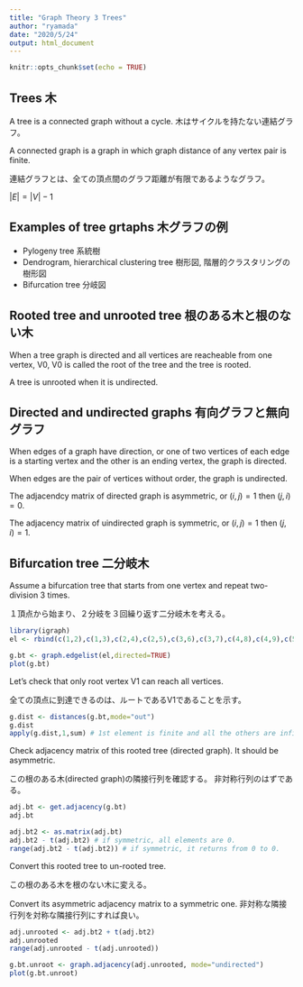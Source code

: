 ```yaml
---
title: "Graph Theory 3 Trees"
author: "ryamada"
date: "2020/5/24"
output: html_document
---
```


```r
knitr::opts_chunk$set(echo = TRUE)
```


## Trees 木

A tree is a connected graph without a cycle.
木はサイクルを持たない連結グラフ。

A connected graph is a graph in which graph distance of any vertex pair is finite.

連結グラフとは、全ての頂点間のグラフ距離が有限であるようなグラフ。

$|E| = |V|- 1$

## Examples of tree grtaphs 木グラフの例

* Pylogeny tree 系統樹
* Dendrogram, hierarchical clustering tree 樹形図, 階層的クラスタリングの樹形図
* Bifurcation tree 分岐図

## Rooted tree and unrooted tree 根のある木と根のない木

When a tree graph is directed and all vertices are reacheable from one vertex, V0, V0 is called the root of the tree and the tree is rooted.

A tree is unrooted when it is undirected.

## Directed and undirected graphs 有向グラフと無向グラフ

When edges of a graph have direction, or one of two vertices of each edge is a starting vertex and the other is an ending vertex, the graph is directed.

When edges are the pair of vertices without order, the graph is undirected.

The adjacendcy matrix of directed graph is asymmetric, or $(i,j) = 1$ then $(j,i) = 0$.

The adjacency matrix of uindirected graph is symmetric, or $(i,j) =1$ then $(j,i) =1$.

## Bifurcation tree 二分岐木

Assume a bifurcation tree that starts from one vertex and repeat two-division 3 times.

１頂点から始まり、２分岐を３回繰り返す二分岐木を考える。

```r
library(igraph)
el <- rbind(c(1,2),c(1,3),c(2,4),c(2,5),c(3,6),c(3,7),c(4,8),c(4,9),c(5,10),c(5,11),c(6,12),c(6,13),c(7,14),c(7,15))

g.bt <- graph.edgelist(el,directed=TRUE) 
plot(g.bt)
```

Let's check that only root vertex V1 can reach all vertices.

全ての頂点に到達できるのは、ルートであるV1であることを示す。

```r
g.dist <- distances(g.bt,mode="out")
g.dist 
apply(g.dist,1,sum) # 1st element is finite and all the others are infinite
```

Check adjacency matrix of this rooted tree (directed graph).
It should be asymmetric.

この根のある木(directed graph)の隣接行列を確認する。
非対称行列のはずである。

```r
adj.bt <- get.adjacency(g.bt)
adj.bt
```

```r
adj.bt2 <- as.matrix(adj.bt)
adj.bt2 - t(adj.bt2) # if symmetric, all elements are 0.
range(adj.bt2 - t(adj.bt2)) # if symmetric, it returns from 0 to 0.
```

Convert this rooted tree to un-rooted tree.

この根のある木を根のない木に変える。

Convert its asymmetric adjacency matrix to a symmetric one.
非対称な隣接行列を対称な隣接行列にすれば良い。

```r
adj.unrooted <- adj.bt2 + t(adj.bt2)
adj.unrooted
range(adj.unrooted - t(adj.unrooted)) 
```

```r
g.bt.unroot <- graph.adjacency(adj.unrooted, mode="undirected")
plot(g.bt.unroot)
```
